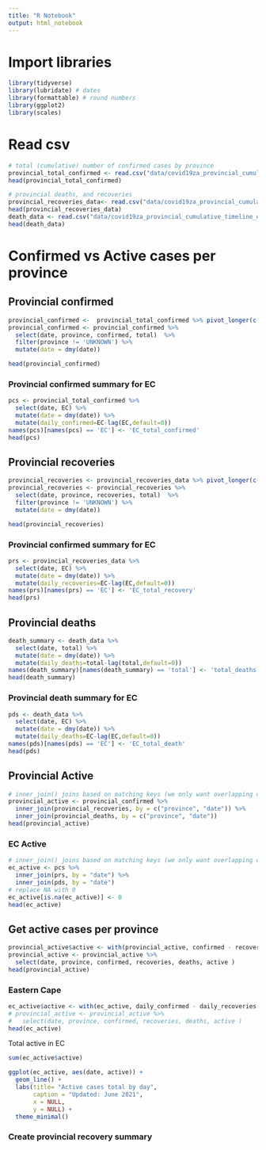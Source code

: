 ```yaml
---
title: "R Notebook"
output: html_notebook
---
```


# Import libraries
```r
library(tidyverse)
library(lubridate) # dates
library(formattable) # round numbers
library(ggplot2)
library(scales)
```

# Read csv
```r
# total (cumulative) number of confirmed cases by province
provincial_total_confirmed <- read.csv("data/covid19za_provincial_cumulative_timeline_confirmed.csv")
head(provincial_total_confirmed)

# provincial deaths, and recoveries
provincial_recoveries_data<- read.csv("data/covid19za_provincial_cumulative_timeline_recoveries.csv")
head(provincial_recoveries_data)
death_data <- read.csv("data/covid19za_provincial_cumulative_timeline_deaths.csv")
head(death_data)
```

# Confirmed vs Active cases per province

## Provincial confirmed
```r
provincial_confirmed <-  provincial_total_confirmed %>% pivot_longer(c('EC', 'FS', 'GP', 'KZN', 'LP', 'MP', 'NC', 'NW', 'WC', 'UNKNOWN'), names_to = "province", values_to = "confirmed")
provincial_confirmed <- provincial_confirmed %>%
  select(date, province, confirmed, total)  %>%
  filter(province != 'UNKNOWN') %>%
  mutate(date = dmy(date))

head(provincial_confirmed)
```
### Provincial confirmed summary for EC
```r
pcs <- provincial_total_confirmed %>%
  select(date, EC) %>%
  mutate(date = dmy(date)) %>%
  mutate(daily_confirmed=EC-lag(EC,default=0))
names(pcs)[names(pcs) == 'EC'] <- 'EC_total_confirmed'
head(pcs)
```


## Provincial recoveries
```r
provincial_recoveries <- provincial_recoveries_data %>% pivot_longer(c('EC', 'FS', 'GP', 'KZN', 'LP', 'MP', 'NC', 'NW', 'WC', 'UNKNOWN'), names_to = "province", values_to = "recoveries")
provincial_recoveries <- provincial_recoveries %>%
  select(date, province, recoveries, total)  %>%
  filter(province != 'UNKNOWN') %>%
  mutate(date = dmy(date))

head(provincial_recoveries)
```
### Provincial confirmed summary for EC
```r
prs <- provincial_recoveries_data %>%
  select(date, EC) %>%
  mutate(date = dmy(date)) %>%
  mutate(daily_recoveries=EC-lag(EC,default=0))
names(prs)[names(prs) == 'EC'] <- 'EC_total_recovery'
head(prs)
```

## Provincial deaths
```r
death_summary <- death_data %>%
  select(date, total) %>%
  mutate(date = dmy(date)) %>%
  mutate(daily_deaths=total-lag(total,default=0))
names(death_summary)[names(death_summary) == 'total'] <- 'total_deaths'
head(death_summary)
```

### Provincial death summary for EC
```r
pds <- death_data %>%
  select(date, EC) %>%
  mutate(date = dmy(date)) %>%
  mutate(daily_deaths=EC-lag(EC,default=0))
names(pds)[names(pds) == 'EC'] <- 'EC_total_death'
head(pds)
```

## Provincial Active

```r
# inner_join() joins based on matching keys (we only want overlapping dates)
provincial_active <- provincial_confirmed %>% 
  inner_join(provincial_recoveries, by = c("province", "date")) %>% 
  inner_join(provincial_deaths, by = c("province", "date"))
head(provincial_active)
```
### EC Active
```r
# inner_join() joins based on matching keys (we only want overlapping dates)
ec_active <- pcs %>% 
  inner_join(prs, by = "date") %>% 
  inner_join(pds, by = "date")
# replace NA with 0
ec_active[is.na(ec_active)] <- 0
head(ec_active)
```


## Get active cases per province
```r
provincial_active$active <- with(provincial_active, confirmed - recoveries - deaths)
provincial_active <- provincial_active %>%
  select(date, province, confirmed, recoveries, deaths, active )
head(provincial_active)
```
### Eastern Cape
```r
ec_active$active <- with(ec_active, daily_confirmed - daily_recoveries - daily_deaths)
# provincial_active <- provincial_active %>%
#   select(date, province, confirmed, recoveries, deaths, active )
head(ec_active)
```

<!-- Draft with bigger data -->
<!-- ```{r} -->
<!-- ec_active <- provincial_active %>% filter(province == "EC") -->
<!-- head(ec_active) -->
<!-- ``` -->

Total active in EC
```r
sum(ec_active$active)
```

```r
ggplot(ec_active, aes(date, active)) + 
  geom_line() +
  labs(title= "Active cases total by day",
       caption = "Updated: June 2021",
       x = NULL,
       y = NULL) +
  theme_minimal()
```


### Create provincial recovery summary

<!-- ```{r total and daily recoveries} -->
<!-- recovery_provincial_summary <- provincial_recoveries_data %>% -->
<!--   select(date, total) %>% -->
<!--   mutate(date = dmy(date)) %>% -->
<!--   mutate(daily_recoveries=total-lag(total,default=0)) -->
<!-- names(recovery_provincial_summary)[names(recovery_provincial_summary) == 'total'] <- 'total_recoveries' -->
<!-- head(recovery_provincial_summary) -->
<!-- ``` -->